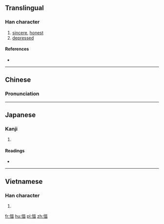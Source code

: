 ==Translingual==

===Han character===
{{Han char|rn=61|rad=心|as=09|sn=12|four=91066|canj=心一口田 (PMRW), X心一口田 (XPMRW)|ids=⿰忄畐}}

# [[sincere]], [[honest]]
# [[depressed]]

====References====
* {{Han ref|kx=0394.160|dkj=10916|dj=0730.230|hdz=42326.090|uh=610A|ud=24842|bh=D941|bd=55617}}

----

==Chinese==
{{zh-forms}}

===Pronunciation===
{{zh-pron
|m=bì,qì
|c=bik1
|mc=y
|oc=y
|ma=
|cat=a
}}

----

==Japanese==

===Kanji===
{{ja-kanji|grade=|rs=心09}}

# {{defn|lang=ja|sort=心09}}

====Readings====
* {{ja-readings|on=[[ひょく]] (hyoku), [[ひき]] (hiki), [[ふく]] (fuku)|kun=[[まこと]] (makoto)}}

----

==Vietnamese==

===Han character===
{{vi-readings|rs=心09| hanviet = bực}}

# {{defn|lang=vi|sort=心09}}

[[fr:愊]]
[[hu:愊]]
[[pl:愊]]
[[zh:愊]]